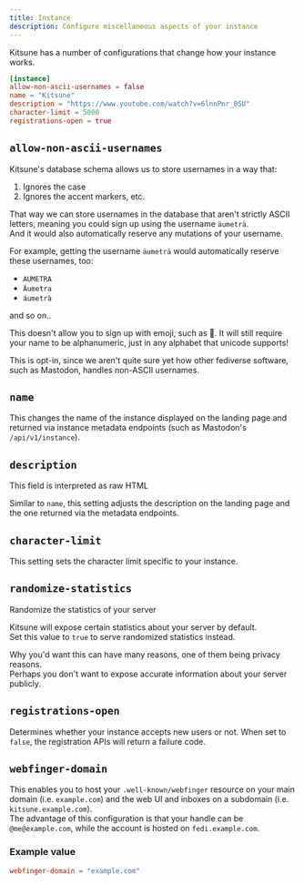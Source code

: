 ```yaml
---
title: Instance
description: Configure miscellaneous aspects of your instance
---
```



Kitsune has a number of configurations that change how your instance works.

```toml
[instance]
allow-non-ascii-usernames = false
name = "Kitsune"
description = "https://www.youtube.com/watch?v=6lnnPnr_0SU"
character-limit = 5000
registrations-open = true
```

## `allow-non-ascii-usernames`

Kitsune's database schema allows us to store usernames in a way that:

1. Ignores the case
2. Ignores the accent markers, etc.

That way we can store usernames in the database that aren't strictly ASCII letters, meaning you could sign up using the username `äumeträ`.  
And it would also automatically reserve any mutations of your username.

For example, getting the username `äumeträ` would automatically reserve these usernames, too:

- `AUMETRA`
- `Äumetra`
- `áumetrà`

and so on..

<Aside>
  This doesn't allow you to sign up with emoji, such as 🎈. It will still
  require your name to be alphanumeric, just in any alphabet that unicode
  supports!
</Aside>

This is opt-in, since we aren't quite sure yet how other fediverse software, such as Mastodon, handles non-ASCII usernames.

## `name`

This changes the name of the instance displayed on the landing page and returned via instance metadata endpoints (such as Mastodon's `/api/v1/instance`).

## `description`

<Aside type="tip">This field is interpreted as raw HTML</Aside>

Similar to `name`, this setting adjusts the description on the landing page and the one returned via the metadata endpoints.

## `character-limit`

This setting sets the character limit specific to your instance.

## `randomize-statistics`

Randomize the statistics of your server

Kitsune will expose certain statistics about your server by default.  
Set this value to `true` to serve randomized statistics instead.

Why you'd want this can have many reasons, one of them being privacy reasons.  
Perhaps you don't want to expose accurate information about your server publicly.

## `registrations-open`

Determines whether your instance accepts new users or not. When set to `false`, the registration APIs will return a failure code.

## `webfinger-domain`

This enables you to host your `.well-known/webfinger` resource on your main domain (i.e. `example.com`) and the web UI and inboxes on a subdomain (i.e. `kitsune.example.com`).  
The advantage of this configuration is that your handle can be `@me@example.com`, while the account is hosted on `fedi.example.com`.

### Example value

```toml
webfinger-domain = "example.com"
```
